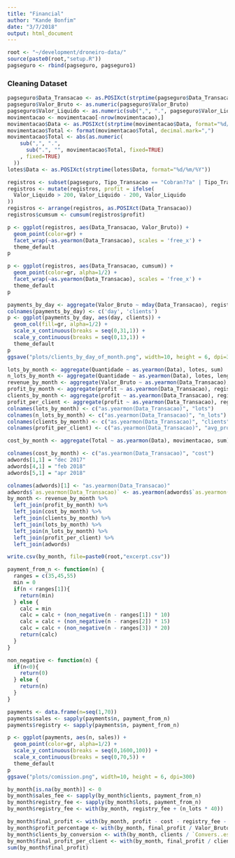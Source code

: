 ```yaml
---
title: "Financial"
author: "Kande Bonfim"
date: "3/7/2018"
output: html_document
---
```


```r
root <- "~/development/droneiro-data/"
source(paste0(root,"setup.R"))
pagseguro <- rbind(pagseguro, pagseguro1)
```

### Cleaning Dataset
```r
pagseguro$Data_Transacao <- as.POSIXct(strptime(pagseguro$Data_Transacao, format="%d/%m/%Y %H:%M:%S"))
pagseguro$Valor_Bruto <- as.numeric(pagseguro$Valor_Bruto)
pagseguro$Valor_Liquido <- as.numeric(sub(",", ".", pagseguro$Valor_Liquido, fixed=TRUE))
movimentacao <- movimentacao[-nrow(movimentacao),]
movimentacao$Data <- as.POSIXct(strptime(movimentacao$Data, format="%d/%m/%Y"))
movimentacao$Total <- format(movimentacao$Total, decimal.mark=",")
movimentacao$Total <- abs(as.numeric(
    sub(",", ".", 
      sub(".", "", movimentacao$Total, fixed=TRUE)
    , fixed=TRUE)
  ))
lotes$Data <- as.POSIXct(strptime(lotes$Data, format="%d/%m/%Y"))
```


```r
registros <- subset(pagseguro, Tipo_Transacao == "Cobran??a" | Tipo_Transacao == "Pagamento")
registros <- mutate(registros, profit = ifelse(
  Valor_Liquido > 200, Valor_Liquido - 200, Valor_Liquido
))
registros <- arrange(registros, as.POSIXct(Data_Transacao))
registros$cumsum <- cumsum(registros$profit)
```


```r
p <- ggplot(registros, aes(Data_Transacao, Valor_Bruto)) +
  geom_point(color=gr) +
  facet_wrap(~as.yearmon(Data_Transacao), scales = 'free_x') +
  theme_default
p
```

```r
p <- ggplot(registros, aes(Data_Transacao, cumsum)) +
  geom_point(color=gr, alpha=1/2) +
  facet_wrap(~as.yearmon(Data_Transacao), scales = 'free_x') +
  theme_default
p
```
```r
payments_by_day <- aggregate(Valor_Bruto ~ mday(Data_Transacao), registros, length)
colnames(payments_by_day) <- c('day', 'clients')
p <- ggplot(payments_by_day, aes(day, clients)) +
  geom_col(fill=gr, alpha=1/2) +
  scale_x_continuous(breaks = seq(0,31,1)) +
  scale_y_continuous(breaks = seq(0,13,1)) +
  theme_default
p
ggsave("plots/clients_by_day_of_month.png", width=10, height = 6, dpi=300)
```

```r
lots_by_month <- aggregate(Quantidade ~ as.yearmon(Data), lotes, sum)
n_lots_by_month <- aggregate(Quantidade ~ as.yearmon(Data), lotes, length)
revenue_by_month <- aggregate(Valor_Bruto ~ as.yearmon(Data_Transacao), registros, sum)
profit_by_month <- aggregate(profit ~ as.yearmon(Data_Transacao), registros, sum)
clients_by_month <- aggregate(profit ~ as.yearmon(Data_Transacao), registros, length)
profit_per_client <- aggregate(profit ~ as.yearmon(Data_Transacao), registros, mean)
colnames(lots_by_month) <- c("as.yearmon(Data_Transacao)", "lots")
colnames(n_lots_by_month) <- c("as.yearmon(Data_Transacao)", "n_lots")
colnames(clients_by_month) <- c("as.yearmon(Data_Transacao)", "clients")
colnames(profit_per_client) <- c("as.yearmon(Data_Transacao)", "avg_profit")

cost_by_month <- aggregate(Total ~ as.yearmon(Data), movimentacao, sum)

colnames(cost_by_month) <- c("as.yearmon(Data_Transacao)", "cost")
adwords[1,1] = "dec 2017"
adwords[4,1] = "feb 2018"
adwords[5,1] = "apr 2018"

colnames(adwords)[1] <- "as.yearmon(Data_Transacao)"
adwords$`as.yearmon(Data_Transacao)` <- as.yearmon(adwords$`as.yearmon(Data_Transacao)`)
by_month <- revenue_by_month %>%
  left_join(profit_by_month) %>%
  left_join(cost_by_month) %>%
  left_join(clients_by_month) %>%
  left_join(lots_by_month) %>%
  left_join(n_lots_by_month) %>%
  left_join(profit_per_client) %>%
  left_join(adwords)
```

```r
write.csv(by_month, file=paste0(root,"excerpt.csv"))
```

```r
payment_from_n <- function(n) {
  ranges = c(35,45,55)
  min = 0
  if(n < ranges[1]){
    return(min)
  } else {
    calc = min
    calc = calc + (non_negative(n - ranges[1]) * 10)
    calc = calc + (non_negative(n - ranges[2]) * 15)
    calc = calc + (non_negative(n - ranges[3]) * 20)
    return(calc)
  }
}

non_negative <- function(n) {
  if(n<0){
    return(0)
  } else {
    return(n)
  }
}

payments <- data.frame(n=seq(1,70))
payments$sales <- sapply(payments$n, payment_from_n)
payments$registry <- sapply(payments$n, payment_from_n)

p <- ggplot(payments, aes(n, sales)) +
  geom_point(color=gr, alpha=1/2) +
  scale_y_continuous(breaks = seq(0,1600,100)) +
  scale_x_continuous(breaks = seq(0,70,5)) +
  theme_default
p
ggsave("plots/comission.png", width=10, height = 6, dpi=300)
```

```r
by_month[is.na(by_month)] <- 0
by_month$sales_fee <- sapply(by_month$clients, payment_from_n)
by_month$registry_fee <- sapply(by_month$lots, payment_from_n)
by_month$registry_fee <- with(by_month, registry_fee + (n_lots * 40))
```

```r
by_month$final_profit <- with(by_month, profit - cost - registry_fee - sales_fee)
by_month$profit_percentage <- with(by_month, final_profit / Valor_Bruto * 100)
by_month$clients_by_conversion <- with(by_month, clients / `Convers..es` * 100)
by_month$final_profit_per_client <- with(by_month, final_profit / clients)
sum(by_month$final_profit)
```



